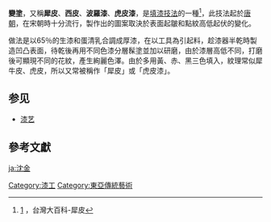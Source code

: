 '''變塗'''，又稱'''犀皮'''、'''西皮'''、'''波羅漆'''、'''虎皮漆'''，是[[填漆技法|填漆技法]]的一種<ref>[http://nrch.culture.tw/twpedia.aspx?id=7430] {{Wayback|url=http://nrch.culture.tw/twpedia.aspx?id=7430 |date=20160307091754 }}，台灣大百科-犀皮</ref>，此技法起於[[唐朝|唐朝]]，在宋朝時十分流行，製作出的圖案取決於表面起皺和點紋高低起伏的變化。

做法是以65％的生漆和蛋清乳合調成厚漆，在以工具為引起料，趁漆器半乾時製造凹凸表面，待乾後再用不同色漆分層髹塗並加以研磨，由於漆層高低不同，打磨後可顯現不同的花紋，產生絢麗色澤。由於多用黃、赤、黑三色填入，紋理常似犀牛皮、虎皮，所以又常被稱作「犀皮」或「虎皮漆」。


==参见==
* [[漆艺|漆艺]]

==參考文獻==
<div class="references-small">
<references />
</div>
[[Category:漆工|Category:漆工]]
[[Category:東亞傳統藝術|Category:東亞傳統藝術]]
[[ja:沈金|ja:沈金]]
{{stub}}